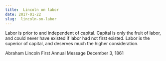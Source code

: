 ```yaml
---
title:  Lincoln on labor
date: 2017-01-22
slug:  lincoln-on-labor
---
```


Labor is prior to and independent of capital. Capital is only the fruit of labor, and could never have existed if labor had not first existed. Labor is the superior of capital, and deserves much the higher consideration.

Abraham Lincoln
First Annual Message
December 3, 1861
